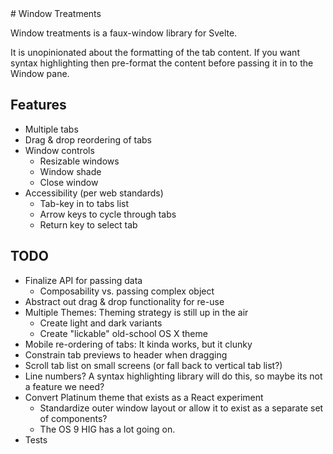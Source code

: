 
<Meta title="Docs/About" />

<div>
  # Window Treatments

  Window treatments is a faux-window library for Svelte.

  It is unopinionated about the formatting of the tab content. If you want syntax highlighting then pre-format the content before passing it in to the Window pane.

  ## Features

  - Multiple tabs
  - Drag & drop reordering of tabs
  - Window controls
    - Resizable windows
    - Window shade
    - Close window
  - Accessibility (per web standards)
    - Tab-key in to tabs list
    - Arrow keys to cycle through tabs
    - Return key to select tab

  ## TODO

  - Finalize API for passing data
    - Composability vs. passing complex object
  - Abstract out drag & drop functionality for re-use
  - Multiple Themes: Theming strategy is still up in the air
    - Create light and dark variants
    - Create "lickable" old-school OS X theme
  - Mobile re-ordering of tabs: It kinda works, but it clunky
  - Constrain tab previews to header when dragging
  - Scroll tab list on small screens (or fall back to vertical tab list?)
  - Line numbers? A syntax highlighting library will do this, so maybe its not a feature we need?
  - Convert Platinum theme that exists as a React experiment
    - Standardize outer window layout or allow it to exist as a separate set of components? 
    - The OS 9 HIG has a lot going on.
  - Tests

</div>

<style>
{`

`}
</style>